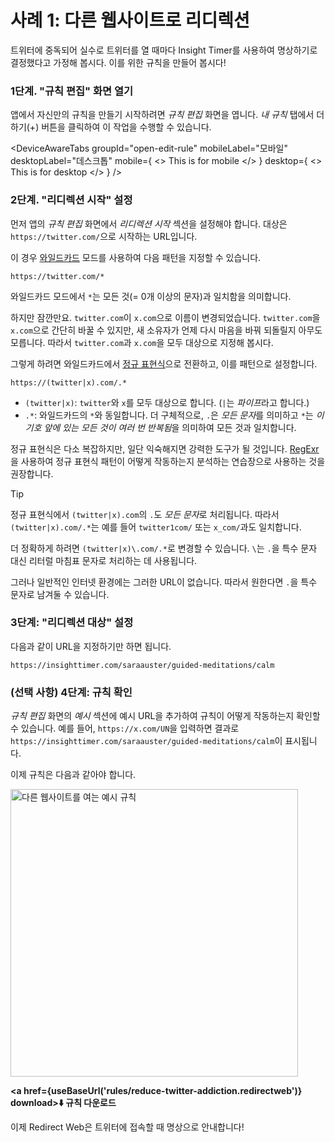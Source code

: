 
# 사례 1: 다른 웹사이트로 리디렉션

트위터에 중독되어 실수로 트위터를 열 때마다 Insight Timer를 사용하여 명상하기로 결정했다고 가정해 봅시다. 이를 위한 규칙을 만들어 봅시다!

### 1단계. "규칙 편집" 화면 열기

앱에서 자신만의 규칙을 만들기 시작하려면 *규칙 편집* 화면을 엽니다. *내 규칙* 탭에서 더하기(+) 버튼을 클릭하여 이 작업을 수행할 수 있습니다.

<DeviceAwareTabs
  groupId="open-edit-rule"
  mobileLabel="모바일"
  desktopLabel="데스크톱"
  mobile={
    <>
      This is for mobile
    </>
  }
  desktop={
    <>
      This is for desktop
    </>
  }
/>

### 2단계. "리디렉션 시작" 설정

먼저 앱의 *규칙 편집* 화면에서 *리디렉션 시작* 섹션을 설정해야 합니다. 대상은 `https://twitter.com/`으로 시작하는 URL입니다.

이 경우 [와일드카드](rule-settings#url-pattern-wildcard) 모드를 사용하여 다음 패턴을 지정할 수 있습니다.

```
https://twitter.com/*
```

와일드카드 모드에서 `*`는 모든 것(= 0개 이상의 문자)과 일치함을 의미합니다.

하지만 잠깐만요. `twitter.com`이 `x.com`으로 이름이 변경되었습니다. `twitter.com`을 `x.com`으로 간단히 바꿀 수 있지만, 새 소유자가 언제 다시 마음을 바꿔 되돌릴지 아무도 모릅니다. 따라서 `twitter.com`과 `x.com`을 모두 대상으로 지정해 봅시다.

그렇게 하려면 와일드카드에서 [정규 표현식](rule-settings#url-pattern-regular-expression)으로 전환하고, 이를 패턴으로 설정합니다.

```
https://(twitter|x).com/.*
```

* `(twitter|x)`: `twitter`와 `x`를 모두 대상으로 합니다. (`|`는 *파이프*라고 합니다.)
* `.*`: 와일드카드의 `*`와 동일합니다. 더 구체적으로, `.`은 *모든 문자*를 의미하고 `*`는 *이 기호 앞에 있는 모든 것이 여러 번 반복됨*을 의미하여 모든 것과 일치합니다.

정규 표현식은 다소 복잡하지만, 일단 익숙해지면 강력한 도구가 될 것입니다. [RegExr](https://regexr.com)을 사용하여 정규 표현식 패턴이 어떻게 작동하는지 분석하는 연습장으로 사용하는 것을 권장합니다.

> [!TIP]
> 정규 표현식에서 `(twitter|x).com`의 `.`도 *모든 문자*로 처리됩니다. 따라서 `(twitter|x).com/.*`는 예를 들어 `twitter1com/` 또는 `x_com/`과도 일치합니다.
>
> 더 정확하게 하려면 `(twitter|x)\.com/.*`로 변경할 수 있습니다. `\`는 `.`을 특수 문자 대신 리터럴 마침표 문자로 처리하는 데 사용됩니다.
>
> 그러나 일반적인 인터넷 환경에는 그러한 URL이 없습니다. 따라서 원한다면 `.`을 특수 문자로 남겨둘 수 있습니다.

### 3단계: "리디렉션 대상" 설정

다음과 같이 URL을 지정하기만 하면 됩니다.

```
https://insighttimer.com/saraauster/guided-meditations/calm
```

### (선택 사항) 4단계: 규칙 확인

*규칙 편집* 화면의 *예시* 섹션에 예시 URL을 추가하여 규칙이 어떻게 작동하는지 확인할 수 있습니다. 예를 들어, `https://x.com/UN`을 입력하면 결과로 `https://insighttimer.com/saraauster/guided-meditations/calm`이 표시됩니다.

이제 규칙은 다음과 같아야 합니다.

<Image src={RuleCreationOpenAnotherWebsiteRulePreview} alt="다른 웹사이트를 여는 예시 규칙" height="460" hasRoundedCorners hasShadow />

**<a href={useBaseUrl('rules/reduce-twitter-addiction.redirectweb')} download>⬇️ 규칙 다운로드</a>**

이제 Redirect Web은 트위터에 접속할 때 명상으로 안내합니다!
